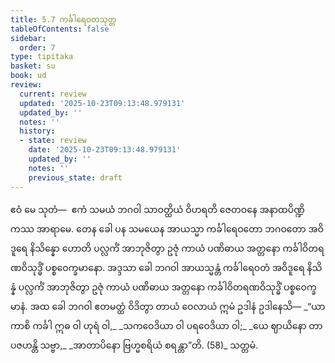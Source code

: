 ```yaml
---
title: 5.7 ကင်္ခါရေဝတသုတ္တ
tableOfContents: false
sidebar:
  order: 7
type: tipitaka
basket: su
book: ud
review:
  current: review
  updated: '2025-10-23T09:13:48.979131'
  updated_by: ''
  notes: ''
  history:
  - state: review
    date: '2025-10-23T09:13:48.979131'
    updated_by: ''
    notes: ''
    previous_state: draft
---
```



<ReviewStatus review={frontmatter.review} showDetails={true} />

<HypothesisAnnotation frontmatter={frontmatter} />

<DynamicBreadcrumb />

<Division number="47" book="ud" e="ch" v="18" p="148">

<Paragraph number="433" book="ud">
ဧဝံ မေ သုတံ—  ဧကံ သမယံ ဘဂဝါ သာဝတ္ထိယံ ဝိဟရတိ ဇေတဝနေ အနာထပိဏ္ဍိကဿ အာရာမေ. တေန ခေါ ပန သမယေန အာယသ္မာ ကင်္ခါရေဝတော ဘဂဝတော အဝိဒူရေ နိသိန္နော ဟောတိ ပလ္လင်္ကံ အာဘုဇိတွာ ဥဇုံ ကာယံ ပဏိဓာယ အတ္တနော ကင်္ခါဝိတရဏဝိသုဒ္ဓိံ ပစ္စဝေက္ခမာနော.
</Paragraph>

<Paragraph number="434" book="ud">
အဒ္ဒသာ ခေါ ဘဂဝါ အာယသ္မန္တံ ကင်္ခါရေဝတံ အဝိဒူရေ နိသိန္နံ ပလ္လင်္ကံ အာဘုဇိတွာ ဥဇုံ ကာယံ ပဏိဓာယ အတ္တနော ကင်္ခါဝိတရဏဝိသုဒ္ဓိံ ပစ္စဝေက္ခမာနံ.
</Paragraph>

<Paragraph number="435" book="ud">
အထ ခေါ ဘဂဝါ ဧတမတ္ထံ ဝိဒိတွာ တာယံ ဝေလာယံ ဣမံ ဥဒါနံ ဥဒါနေသိ—
</Paragraph>

<Paragraph number="436" type="verses" book="ud">
_“ယာ ကာစိ ကင်္ခါ ဣဓ ဝါ ဟုရံ ဝါ,_  
_သကဝေဒိယာ ဝါ ပရဝေဒိယာ ဝါ;_  
_ယေ ဈာယိနော တာ ပဇဟန္တိ သဗ္ဗာ,_  
_အာတာပိနော ဗြဟ္မစရိယံ စရန္တာ”တိ. (58)_  


</Paragraph>
</Division>

<Paragraph number="437" type="center" book="ud">
သတ္တမံ.
</Paragraph>